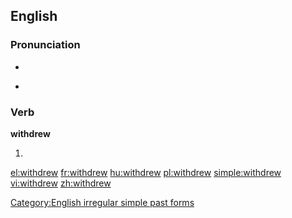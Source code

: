 ==English==

===Pronunciation===
* {{IPA|/ˈwɪθdɻʊə/}}
* {{audio|En-us-withdrew.ogg|Audio (US)}}
*: {{rhymes|uː}}

===Verb===
'''withdrew'''

# {{simple past of|withdraw}}

[[Category:English irregular simple past forms]]

[[el:withdrew]]
[[fr:withdrew]]
[[hu:withdrew]]
[[pl:withdrew]]
[[simple:withdrew]]
[[vi:withdrew]]
[[zh:withdrew]]